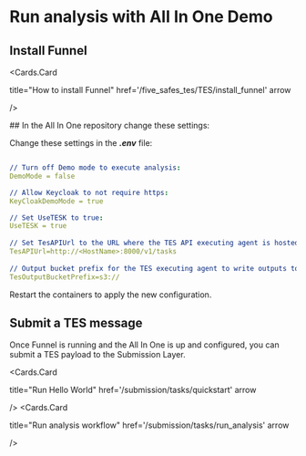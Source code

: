 
# Run analysis with All In One Demo
<Steps>

## Install Funnel

<Cards>

<Cards.Card 

title="How to install Funnel"
  href='/five_safes_tes/TES/install_funnel'
  arrow
 
/>

</Cards>
## In the All In One repository change these settings:

Change these settings in the **_.env_** file:

```yaml copy filename=".env"

// Turn off Demo mode to execute analysis:
DemoMode = false

// Allow Keycloak to not require https:
KeyCloakDemoMode = true

// Set UseTESK to true:
UseTESK = true 
 
// Set TesAPIUrl to the URL where the TES API executing agent is hosted. e.g Funnel or TES-K:
TesAPIUrl=http://<HostName>:8000/v1/tasks
 
// Output bucket prefix for the TES executing agent to write outputs to, default is s3 bucket prefix:
TesOutputBucketPrefix=s3:// 


```

<Callout type="info">
Restart the containers to apply the new configuration.
</Callout>
</Steps>

## Submit a TES message

Once Funnel is running and the All In One is up and configured, you can submit a TES payload to the Submission Layer.

<Cards>


<Cards.Card 

title="Run Hello World"
  href='/submission/tasks/quickstart'
  arrow
 
/>
<Cards.Card 

title="Run analysis workflow"
  href='/submission/tasks/run_analysis'
  arrow
 
/>

</Cards>
